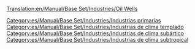[[Translation:en/Manual/Base Set/Industries/Oil Wells]]

{{es/Manual/Base Set/Industries/Industrias| nombre=Pozos petrolíferos
| imagen=en/Manual/Base Set/Industries/Oilwells.png
| climas=[[es/Manual/Clima|Templado]], [[es/Manual/Clima|Subártico]], [[es/Manual/Clima|Subtropical]]
| acepta=nada
| produce=[[es/Manual/Base Set/Cargos/Petróleo|Petróleo]]
| notas= Tienen tendencia a quedarse secos después de funcionar durante muchos años.
}}


[[Category:es/Manual/Base Set/Industries/Industrias primarias]]
[[Category:es/Manual/Base Set/Industries/Industrias de clima templado]]
[[Category:es/Manual/Base Set/Industries/Industrias de clima subártico]]
[[Category:es/Manual/Base Set/Industries/Industrias de clima subtropical]]